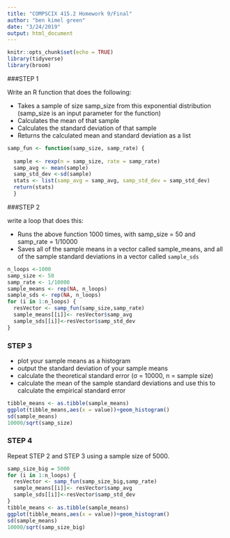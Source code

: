 ```yaml
---
title: "COMPSCIX 415.2 Homework 9/Final"
author: "ben kimel green"
date: "3/24/2019"
output: html_document
---
```


```r
knitr::opts_chunk$set(echo = TRUE)
library(tidyverse)
library(broom)
```

###STEP 1

Write an R function that does the following:

* Takes a sample of size samp_size from this exponential distribution (samp_size is an input parameter for the function)
* Calculates the mean of that sample
* Calculates the standard deviation of that sample
* Returns the calculated mean and standard deviation as a list
```r
samp_fun <- function(samp_size, samp_rate) {
  
  sample <- rexp(n = samp_size, rate = samp_rate)
  samp_avg <- mean(sample)
  samp_std_dev <-sd(sample)
  stats <- list(samp_avg = samp_avg, samp_std_dev = samp_std_dev)
  return(stats) 
  }
```

###STEP 2

write a loop that does this:

* Runs the above function 1000 times, with samp_size = 50 and samp_rate = 1/10000
* Saves all of the sample means in a vector called sample_means, and all of the sample standard deviations in a vector called `sample_sds`
```r
n_loops <-1000
samp_size <- 50
samp_rate <- 1/10000
sample_means <- rep(NA, n_loops)
sample_sds <- rep(NA, n_loops)
for (i in 1:n_loops) {
  resVector <- samp_fun(samp_size,samp_rate)
  sample_means[[i]]<- resVector$samp_avg
  sample_sds[[i]]<-resVector$samp_std_dev
}
```

### STEP 3

* plot your sample means as a histogram
* output the standard deviation of your sample means
* calculate the theoretical standard error (σ = 10000, n = sample size)
* calculate the mean of the sample standard deviations and use this to calculate the empirical standard
error
```r
tibble_means <- as.tibble(sample_means)
ggplot(tibble_means,aes(x = value))+geom_histogram()
sd(sample_means)
10000/sqrt(samp_size)
```
### STEP 4
Repeat STEP 2 and STEP 3 using a sample size of 5000.
```r
samp_size_big = 5000
for (i in 1:n_loops) {
  resVector <- samp_fun(samp_size_big,samp_rate)
  sample_means[[i]]<- resVector$samp_avg
  sample_sds[[i]]<-resVector$samp_std_dev
}
tibble_means <- as.tibble(sample_means)
ggplot(tibble_means,aes(x = value))+geom_histogram()
sd(sample_means)
10000/sqrt(samp_size_big)
```

